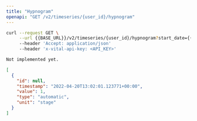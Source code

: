 ```yaml
---
title: "Hypnogram"
openapi: "GET /v2/timeseries/{user_id}/hypnogram"
---
```


<RequestExample>

```bash Bash
curl --request GET \
     --url {{BASE_URL}}/v2/timeseries/{user_id}/hypnogram?start_date={{START_DATE}}&end_date={{END_DATE}} \
     --header 'Accept: application/json'
     --header 'x-vital-api-key: <API_KEY>'
```

```python Python
Not implemented yet.
```

</RequestExample>

<ResponseExample>

```json Example
[
  {
    "id": null,
    "timestamp": "2022-04-20T13:02:01.123771+00:00",
    "value": 1,
    "type": "automatic",
    "unit": "stage"
  }
]
```

</ResponseExample>
